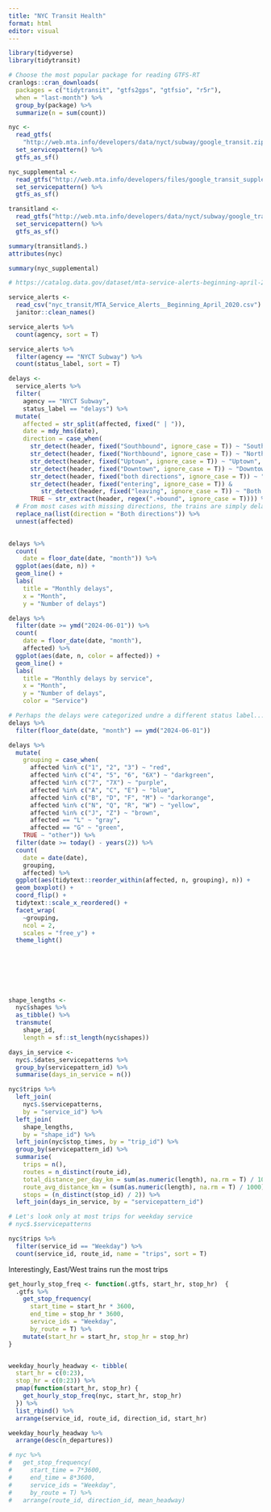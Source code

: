 ```yaml
---
title: "NYC Transit Health"
format: html
editor: visual
---
```


```r

library(tidyverse)
library(tidytransit)

```

```r

# Choose the most popular package for reading GTFS-RT
cranlogs::cran_downloads(
  packages = c("tidytransit", "gtfs2gps", "gtfsio", "r5r"), 
  when = "last-month") %>%
  group_by(package) %>%
  summarize(n = sum(count))

```

```r
nyc <- 
  read_gtfs(
    "http://web.mta.info/developers/data/nyct/subway/google_transit.zip") %>%
  set_servicepattern() %>%
  gtfs_as_sf()

nyc_supplemental <- 
  read_gtfs("http://web.mta.info/developers/files/google_transit_supplemented.zip") %>%
  set_servicepattern() %>%
  gtfs_as_sf()

transitland <- 
  read_gtfs("http://web.mta.info/developers/data/nyct/subway/google_transit.zip") %>%
  set_servicepattern() %>%
  gtfs_as_sf()

summary(transitland$.)
attributes(nyc)

summary(nyc_supplemental)


```

```r
# https://catalog.data.gov/dataset/mta-service-alerts-beginning-april-2020

service_alerts <- 
  read_csv("nyc_transit/MTA_Service_Alerts__Beginning_April_2020.csv") %>%
  janitor::clean_names()
```

```r

service_alerts %>%
  count(agency, sort = T)

service_alerts %>%
  filter(agency == "NYCT Subway") %>%
  count(status_label, sort = T)

delays <- 
  service_alerts %>%
  filter(
    agency == "NYCT Subway",
    status_label == "delays") %>%
  mutate(
    affected = str_split(affected, fixed(" | ")),
    date = mdy_hms(date),
    direction = case_when(
      str_detect(header, fixed("Southbound", ignore_case = T)) ~ "Southbound",
      str_detect(header, fixed("Northbound", ignore_case = T)) ~ "Northbound",
      str_detect(header, fixed("Uptown", ignore_case = T)) ~ "Uptown",
      str_detect(header, fixed("Downtown", ignore_case = T)) ~ "Downtown",
      str_detect(header, fixed("both directions", ignore_case = T)) ~ "Both directions",
      str_detect(header, fixed("entering", ignore_case = T)) & 
         str_detect(header, fixed("leaving", ignore_case = T)) ~ "Both directions",
      TRUE ~ str_extract(header, regex(".+bound", ignore_case = T)))) %>%
  # From most cases with missing directions, the trains are simply delayed.
  replace_na(list(direction = "Both directions")) %>%
  unnest(affected) 
  
```

```r

delays %>%
  count(
    date = floor_date(date, "month")) %>%
  ggplot(aes(date, n)) + 
  geom_line() + 
  labs(
    title = "Monthly delays",
    x = "Month",
    y = "Number of delays")

delays %>%
  filter(date >= ymd("2024-06-01")) %>%
  count(
    date = floor_date(date, "month"),
    affected) %>%
  ggplot(aes(date, n, color = affected)) + 
  geom_line() + 
  labs(
    title = "Monthly delays by service",
    x = "Month",
    y = "Number of delays",
    color = "Service")

# Perhaps the delays were categorized undre a different status label...
delays %>%
  filter(floor_date(date, "month") == ymd("2024-06-01"))

delays %>%
  mutate(
    grouping = case_when(
      affected %in% c("1", "2", "3") ~ "red",
      affected %in% c("4", "5", "6", "6X") ~ "darkgreen",
      affected %in% c("7", "7X") ~ "purple",
      affected %in% c("A", "C", "E") ~ "blue",
      affected %in% c("B", "D", "F", "M") ~ "darkorange",
      affected %in% c("N", "Q", "R", "W") ~ "yellow",
      affected %in% c("J", "Z") ~ "brown",
      affected == "L" ~ "gray",
      affected == "G" ~ "green",
    TRUE ~ "other")) %>%
  filter(date >= today() - years(2)) %>%
  count(
    date = date(date),
    grouping, 
    affected) %>%
  ggplot(aes(tidytext::reorder_within(affected, n, grouping), n)) + 
  geom_boxplot() + 
  coord_flip() +
  tidytext::scale_x_reordered() +
  facet_wrap(
    ~grouping, 
    ncol = 2, 
    scales = "free_y") +
  theme_light()
  
  
  
  
  
  
```

```r
shape_lengths <- 
  nyc$shapes %>%
  as_tibble() %>%
  transmute(
    shape_id,
    length = sf::st_length(nyc$shapes))

days_in_service <- 
  nyc$.$dates_servicepatterns %>% 
  group_by(servicepattern_id) %>% 
  summarise(days_in_service = n())

nyc$trips %>%
  left_join(
    nyc$.$servicepatterns,
    by = "service_id") %>%
  left_join(
    shape_lengths,
    by = "shape_id") %>%
  left_join(nyc$stop_times, by = "trip_id") %>%
  group_by(servicepattern_id) %>% 
  summarise(
    trips = n(), 
    routes = n_distinct(route_id),
    total_distance_per_day_km = sum(as.numeric(length), na.rm = T) / 1000,
    route_avg_distance_km = (sum(as.numeric(length), na.rm = T) / 1000) / (trips * routes),
    stops = (n_distinct(stop_id) / 2)) %>%
  left_join(days_in_service, by = "servicepattern_id")

```

```r
# Let's look only at most trips for weekday service
# nyc$.$servicepatterns 

nyc$trips %>%
  filter(service_id == "Weekday") %>%
  count(service_id, route_id, name = "trips", sort = T) 
```

Interestingly, East/West trains run the most trips

```r



get_hourly_stop_freq <- function(.gtfs, start_hr, stop_hr)  {
  .gtfs %>%
    get_stop_frequency(
      start_time = start_hr * 3600, 
      end_time = stop_hr * 3600, 
      service_ids = "Weekday", 
      by_route = T) %>%
    mutate(start_hr = start_hr, stop_hr = stop_hr) 
}


weekday_hourly_headway <- tibble(
  start_hr = c(0:23),
  stop_hr = c(0:23)) %>%
  pmap(function(start_hr, stop_hr) { 
    get_hourly_stop_freq(nyc, start_hr, stop_hr) 
  }) %>%
  list_rbind() %>%
  arrange(service_id, route_id, direction_id, start_hr)  

weekday_hourly_headway %>%
  arrange(desc(n_departures))

# nyc %>%
#   get_stop_frequency(
#     start_time = 7*3600, 
#     end_time = 8*3600, 
#     service_ids = "Weekday", 
#     by_route = T) %>%
#   arrange(route_id, direction_id, mean_headway)
```
